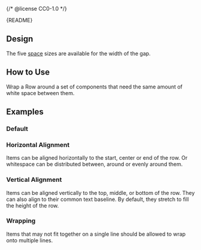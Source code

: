 {/* @license CC0-1.0 */}


<Meta of={RowStories} />

<Markdown>{README}</Markdown>

## Design

The five [space](/docs/docs-design-guidelines-space--docs) sizes are available for the width of the gap.

## How to Use

Wrap a Row around a set of components that need the same amount of white space between them.

## Examples

### Default

<Primary />

<Controls />

### Horizontal Alignment

Items can be aligned horizontally to the start, center or end of the row.
Or whitespace can be distributed between, around or evenly around them.

<Canvas of={RowStories.HorizontalAlignment} />

### Vertical Alignment

Items can be aligned vertically to the top, middle, or bottom of the row.
They can also align to their common text baseline.
By default, they stretch to fill the height of the row.

<Canvas of={RowStories.VerticalAlignment} />

### Wrapping

Items that may not fit together on a single line should be allowed to wrap onto multiple lines.

<Canvas of={RowStories.Wrapping} />
